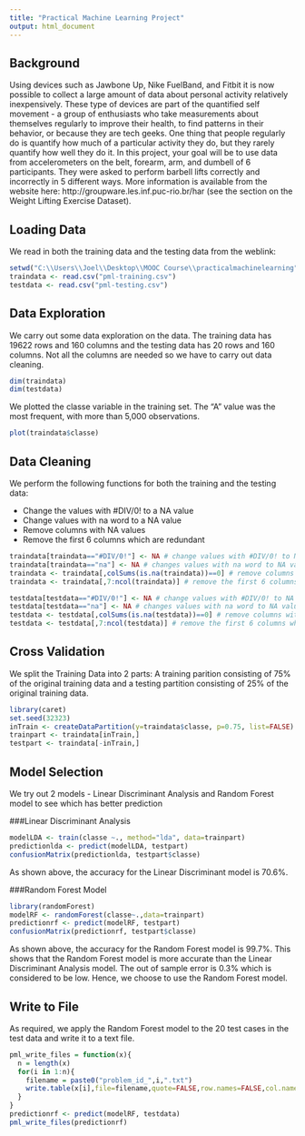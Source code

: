 ```yaml
---
title: "Practical Machine Learning Project"
output: html_document
---
```


## Background

Using devices such as Jawbone Up, Nike FuelBand, and Fitbit it is now possible to collect a large amount of data about personal activity relatively inexpensively. These type of devices are part of the quantified self movement - a group of enthusiasts who take measurements about themselves regularly to improve their health, to find patterns in their behavior, or because they are tech geeks. One thing that people regularly do is quantify how much of a particular activity they do, but they rarely quantify how well they do it. In this project, your goal will be to use data from accelerometers on the belt, forearm, arm, and dumbell of 6 participants. They were asked to perform barbell lifts correctly and incorrectly in 5 different ways. More information is available from the website here: http://groupware.les.inf.puc-rio.br/har (see the section on the Weight Lifting Exercise Dataset). 

## Loading Data

We read in both the training data and the testing data from the weblink:

```r
setwd("C:\\Users\\Joel\\Desktop\\MOOC Course\\practicalmachinelearning")
traindata <- read.csv("pml-training.csv")
testdata <- read.csv("pml-testing.csv")
```

## Data Exploration

We carry out some data exploration on the data. The training data has 19622 rows and 160 columns and the testing data has 20 rows and 160 columns. Not all the columns are needed so we have to carry out data cleaning. 
```r
dim(traindata)
dim(testdata)
```


We plotted the classe variable in the training set. The "A" value was the most frequent, with more than 5,000 observations. 
```r
plot(traindata$classe)
```

## Data Cleaning

We perform the following functions for both the training and the testing data:

* Change the values with #DIV/0! to a NA value
* Change values with na word to a NA value
* Remove columns with NA values
* Remove the first 6 columns which are redundant

```r
traindata[traindata=="#DIV/0!"] <- NA # change values with #DIV/0! to NA value
traindata[traindata=="na"] <- NA # changes values with na word to NA value
traindata <- traindata[,colSums(is.na(traindata))==0] # remove columns with NA values
traindata <- traindata[,7:ncol(traindata)] # remove the first 6 columns which are redundant

testdata[testdata=="#DIV/0!"] <- NA # change values with #DIV/0! to NA value
testdata[testdata=="na"] <- NA # changes values with na word to NA value
testdata <- testdata[,colSums(is.na(testdata))==0] # remove columns with NA values
testdata <- testdata[,7:ncol(testdata)] # remove the first 6 columns which are redundant
```

## Cross Validation

We split the Training Data into 2 parts: A training parition consisting of 75% of the original training data and a testing partition consisting of 25% of the original training data.

```r
library(caret)
set.seed(32323)
inTrain <- createDataPartition(y=traindata$classe, p=0.75, list=FALSE)
trainpart <- traindata[inTrain,]
testpart <- traindata[-inTrain,]
```

## Model Selection

We try out 2 models - Linear Discriminant Analysis and Random Forest model to see which has better prediction

###Linear Discriminant Analysis

```r
modelLDA <- train(classe ~., method="lda", data=trainpart)
predictionlda <- predict(modelLDA, testpart)
confusionMatrix(predictionlda, testpart$classe)
```

As shown above, the accuracy for the Linear Discriminant model is 70.6%.

###Random Forest Model

```r
library(randomForest)
modelRF <- randomForest(classe~.,data=trainpart)
predictionrf <- predict(modelRF, testpart)
confusionMatrix(predictionrf, testpart$classe)
```

As shown above, the accuracy for the Random Forest model is 99.7%. This shows that the Random Forest model is more accurate than the Linear Discriminant Analysis model. The out of sample error is 0.3% which is considered to be low. Hence, we choose to use the Random Forest model. 

## Write to File

As required, we apply the Random Forest model to the 20 test cases in the test data and write it to a text file.
```r
pml_write_files = function(x){
  n = length(x)
  for(i in 1:n){
    filename = paste0("problem_id_",i,".txt")
    write.table(x[i],file=filename,quote=FALSE,row.names=FALSE,col.names=FALSE)
  }
}
predictionrf <- predict(modelRF, testdata)
pml_write_files(predictionrf)
```